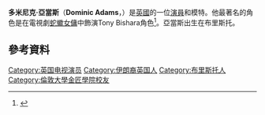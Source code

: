 {{Infobox person
| image = 
 | birth_date    =  {{birth date and age|1985|3|17}}
| birth_place   = {{UK}}[[布里斯托|布里斯托]]
| occupation    = 演員，模特
| years_active  = 2008-現在
}}
'''多米尼克·亞當斯'''（'''Dominic Adams'''，{{bd|1985年|3月17日|catIdx=Adams, Dominic}}）是[[英國|英國]]的一位[[演員|演員]]和模特。他最著名的角色是在電視劇[[蛇蠍女傭|蛇蠍女傭]]中飾演Tony Bishara角色<ref name=lft>{{cite web |url=http://www.mylifetime.com/shows/devious-maids/cast/dominic-adams |title=Dominic Adams as Tony Bishara - Devious Maids Cast |publisher=myLifetime.com |date= |accessdate=2014-05-07 |deadurl=yes |archiveurl=https://web.archive.org/web/20140420193350/http://www.mylifetime.com/shows/devious-maids/cast/dominic-adams |archivedate=2014-04-20 }}</ref>。亞當斯出生在布里斯托。

==參考資料==
{{reflist}}

{{DEFAULTSORT: Adams, Dominic}}
[[Category:英国电视演员|Category:英国电视演员]]
[[Category:伊朗裔英国人|Category:伊朗裔英国人]]
[[Category:布里斯托人|Category:布里斯托人]]
[[Category:倫敦大學金匠學院校友|Category:倫敦大學金匠學院校友]]